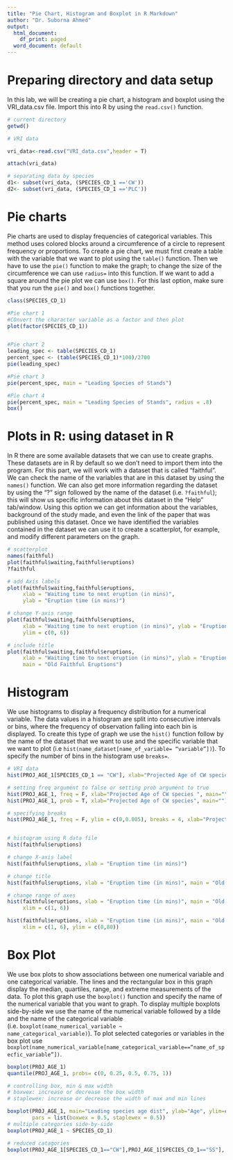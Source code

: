 ---
title: "Pie Chart, Histogram and Boxplot in R Markdown"
author: "Dr. Suborna Ahmed"
output:
  html_document:
    df_print: paged
  word_document: default
---


# Preparing directory and data setup
In this lab, we will be creating a pie chart, a histogram and boxplot using the VRI_data.csv file. Import this into R by using the <code>read.csv()</code> function. 

```{r}
# current directory
getwd()

# VRI data

vri_data<-read.csv("VRI_data.csv",header = T)

attach(vri_data)

# separating data by species
d1<- subset(vri_data, (SPECIES_CD_1 =='CW'))
d2<- subset(vri_data, (SPECIES_CD_1 =='PLC'))
```

# Pie charts
Pie charts are used to display frequencies of categorical variables. This method uses colored blocks around a circumference of a circle to represent frequency or proportions. To create a pie chart, we must first create a table with the variable that we want to plot using the <code>table()</code>  function. Then we have to use the <code>pie()</code>  function to make the graph; to change the size of the circumference we can use <code>radius=</code> into this function. If we want to add a square around the pie plot we can use <code>box()</code>. For this last option, make sure that you run the <code>pie()</code> and <code>box()</code> functions together. 

```{r}
class(SPECIES_CD_1)

#Pie chart 1
#COnvert the character variable as a factor and then plot
plot(factor(SPECIES_CD_1))


#Pie chart 2
leading_spec <- table(SPECIES_CD_1)
percent_spec <- (table(SPECIES_CD_1)*100)/2700
pie(leading_spec)

#Pie chart 3
pie(percent_spec, main = "Leading Species of Stands")

#Pie chart 4
pie(percent_spec, main = "Leading Species of Stands", radius = .8)
box()

```

# Plots in R: using dataset in R
In R there are some available datasets that we can use to create graphs. These datasets are in R by default so we don't need to import them into the program. For this part, we will work with a dataset that is called "faithful". We can check the name of the variables that are in this dataset by using the <code>names()</code> function. We can also get more information regarding the dataset by using the "?" sign followed by the name of the dataset (i.e. <code>?faithful</code>); this will show us specific information about this dataset in the "Help" tab/window. Using this option we can get information about the variables, background of the study made, and even the link of the paper that was published using this dataset. Once we have identified the variables contained in the dataset we can use it to create a scatterplot, for example, and modify different parameters on the graph.

```{r}
# scatterplot
names(faithful)
plot(faithful$waiting,faithful$eruptions)
?faithful

# add Axis labels
plot(faithful$waiting,faithful$eruptions,
     xlab = "Waiting time to next eruption (in mins)",
     ylab = "Eruption time (in mins)")

# change Y-axis range
plot(faithful$waiting,faithful$eruptions,
     xlab = "Waiting time to next eruption (in mins)", ylab = "Eruption time (in mins)",
     ylim = c(0, 6))

# include title
plot(faithful$waiting,faithful$eruptions,
     xlab = "Waiting time to next eruption (in mins)", ylab = "Eruption time (in mins)",
     main = "Old Faithful Eruptions")

```


# Histogram
We use histograms to display a frequency distribution for a numerical variable. The data values in a histogram are split into consecutive intervals or bins, where the frequency of observation falling into each bin is displayed. To create this type of graph we use the <code>hist()</code> function follow by the name of the dataset that we want to use and the specific variable that we want to plot (i.e <code>hist(name_dataset[name_of_variable= "variable"])</code>). To specify the number of bins in the histogram use <code>breaks=</code>. 


```{r}
# VRI data
hist(PROJ_AGE_1[SPECIES_CD_1 == "CW"], xlab="Projected Age of CW species ", main="")

# setting freq argument to false or setting prob argument to true
hist(PROJ_AGE_1, freq = F, xlab="Projected Age of CW species ", main="")
hist(PROJ_AGE_1, prob = T, xlab="Projected Age of CW species", main="")

# specifying breaks
hist(PROJ_AGE_1, freq = F, ylim = c(0,0.005), breaks = 4, xlab="Projected Age of CW species", main="")


# histogram using R data file
hist(faithful$eruptions)

# change X-axis label
hist(faithful$eruptions, xlab = "Eruption time (in mins)")

# change title
hist(faithful$eruptions, xlab = "Eruption time (in mins)", main = "Old Faithful Eruptions")

# change range of axes
hist(faithful$eruptions, xlab = "Eruption time (in mins)", main = "Old Faithful Eruptions",
     xlim = c(1, 6))

hist(faithful$eruptions, xlab = "Eruption time (in mins)", main = "Old Faithful Eruptions",
     xlim = c(1, 6), ylim = c(0,80))
```

# Box Plot
We use box plots to show associations between one numerical variable and one categorical variable. The lines and the rectangular box in this graph display the median, quartiles, range, and extreme measurements of the data. To plot this graph use the <code>boxplot()</code> function and specify the name of the numerical variable that you want to graph. To display multiple boxplots side-by-side we use the name of the numerical variable followed by a tilde and the name of the categorical variable (i.e. <code>boxplot(name_numerical_variable ~ name_categorical_variable)</code>). To plot selected categories or variables in the box plot use <code>boxplot(name_numerical_variable[name_categorical_variable=="name_of_specfic_variable"])</code>.


```{r}
boxplot(PROJ_AGE_1)
quantile(PROJ_AGE_1, probs= c(0, 0.25, 0.5, 0.75, 1))

# controlling box, min & max width
# boxwex: increase or decrease the box width 
# staplewex: increase or decrease the width of max and min lines

boxplot(PROJ_AGE_1, main="Leading species age dist", ylab="Age", ylim=c(0,550),
        pars = list(boxwex = 0.5, staplewex = 0.5))
# multiple categories side-by-side
boxplot(PROJ_AGE_1 ~ SPECIES_CD_1)

# reduced catagories
boxplot(PROJ_AGE_1[SPECIES_CD_1=="CW"],PROJ_AGE_1[SPECIES_CD_1=="SS"], PROJ_AGE_1[SPECIES_CD_1=="YC"], names=c("CW", "SS", "YC"))

```

